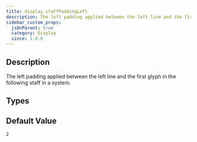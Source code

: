 ```yaml
---
title: display.staffPaddingLeft
description: The left padding applied between the left line and the first glyph in the following staff in a system.
sidebar_custom_props:
  jsOnParent: true
  category: Display
  since: 1.4.0
---
```


<SinceBadge since="1.4.0" />


## Description

The left padding applied between the left line and the first glyph in the following staff in a system.

<PropertyDescription showJson={true} />

## Types

<TypeTable>
    <TypeRow name="double" type="all">
    </TypeRow>
</TypeTable>

## Default Value

`2`